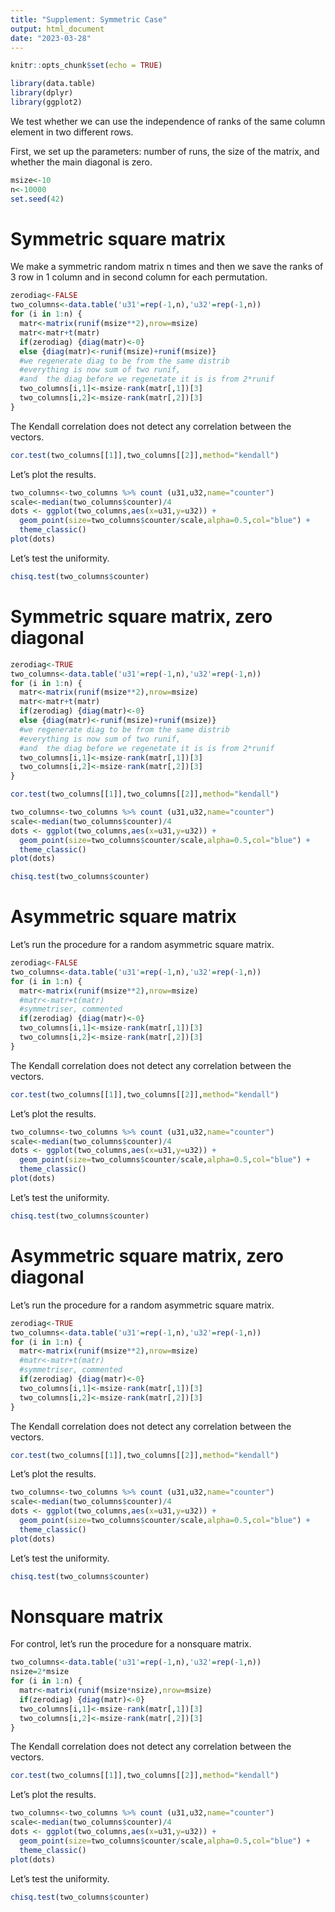 ```yaml
---
title: "Supplement: Symmetric Case"
output: html_document
date: "2023-03-28"
---
```


```r
knitr::opts_chunk$set(echo = TRUE)
```

```r
library(data.table)
library(dplyr)
library(ggplot2)
```


We test whether we can use the independence of ranks of the same column element in two different rows.

First, we set up the parameters: number of runs, the size of the matrix, and whether the main diagonal is zero.

```r
msize<-10
n<-10000
set.seed(42)
```


# Symmetric square matrix

We make a symmetric random matrix n times and then we save the ranks of 3 row in 1 column and in second column for each permutation.

```r
zerodiag<-FALSE
two_columns<-data.table('u31'=rep(-1,n),'u32'=rep(-1,n))
for (i in 1:n) {
  matr<-matrix(runif(msize**2),nrow=msize)
  matr<-matr+t(matr)
  if(zerodiag) {diag(matr)<-0}
  else {diag(matr)<-runif(msize)+runif(msize)}
  #we regenerate diag to be from the same distrib
  #everything is now sum of two runif,
  #and  the diag before we regenetate it is is from 2*runif 
  two_columns[i,1]<-msize-rank(matr[,1])[3]
  two_columns[i,2]<-msize-rank(matr[,2])[3]
}

```

The Kendall correlation does not detect any correlation between the vectors.

```r
cor.test(two_columns[[1]],two_columns[[2]],method="kendall")
```


Let's plot the results.

```r
two_columns<-two_columns %>% count (u31,u32,name="counter")
scale<-median(two_columns$counter)/4
dots <- ggplot(two_columns,aes(x=u31,y=u32)) + 
  geom_point(size=two_columns$counter/scale,alpha=0.5,col="blue") + 
  theme_classic()
plot(dots)
```

Let's test the uniformity.
```r
chisq.test(two_columns$counter)
```


# Symmetric square matrix, zero diagonal

```r
zerodiag<-TRUE
two_columns<-data.table('u31'=rep(-1,n),'u32'=rep(-1,n))
for (i in 1:n) {
  matr<-matrix(runif(msize**2),nrow=msize)
  matr<-matr+t(matr)
  if(zerodiag) {diag(matr)<-0}
  else {diag(matr)<-runif(msize)+runif(msize)}
  #we regenerate diag to be from the same distrib
  #everything is now sum of two runif,
  #and  the diag before we regenetate it is is from 2*runif 
  two_columns[i,1]<-msize-rank(matr[,1])[3]
  two_columns[i,2]<-msize-rank(matr[,2])[3]
}
```


```r
cor.test(two_columns[[1]],two_columns[[2]],method="kendall")
```


```r
two_columns<-two_columns %>% count (u31,u32,name="counter")
scale<-median(two_columns$counter)/4
dots <- ggplot(two_columns,aes(x=u31,y=u32)) + 
  geom_point(size=two_columns$counter/scale,alpha=0.5,col="blue") + 
  theme_classic()
plot(dots)
```

```r
chisq.test(two_columns$counter)
```

# Asymmetric square matrix

Let's run the procedure for a random asymmetric square matrix.

```r
zerodiag<-FALSE
two_columns<-data.table('u31'=rep(-1,n),'u32'=rep(-1,n))
for (i in 1:n) {
  matr<-matrix(runif(msize**2),nrow=msize)
  #matr<-matr+t(matr) 
  #symmetriser, commented
  if(zerodiag) {diag(matr)<-0}
  two_columns[i,1]<-msize-rank(matr[,1])[3]
  two_columns[i,2]<-msize-rank(matr[,2])[3]
}
```

The Kendall correlation does not detect any correlation between the vectors.

```r
cor.test(two_columns[[1]],two_columns[[2]],method="kendall")
```


Let's plot the results.

```r
two_columns<-two_columns %>% count (u31,u32,name="counter")
scale<-median(two_columns$counter)/4
dots <- ggplot(two_columns,aes(x=u31,y=u32)) + 
  geom_point(size=two_columns$counter/scale,alpha=0.5,col="blue") + 
  theme_classic()
plot(dots)
```


Let's test the uniformity.
```r
chisq.test(two_columns$counter)
```



# Asymmetric square matrix, zero diagonal

Let's run the procedure for a random asymmetric square matrix.

```r
zerodiag<-TRUE
two_columns<-data.table('u31'=rep(-1,n),'u32'=rep(-1,n))
for (i in 1:n) {
  matr<-matrix(runif(msize**2),nrow=msize)
  #matr<-matr+t(matr) 
  #symmetriser, commented
  if(zerodiag) {diag(matr)<-0}
  two_columns[i,1]<-msize-rank(matr[,1])[3]
  two_columns[i,2]<-msize-rank(matr[,2])[3]
}
```

The Kendall correlation does not detect any correlation between the vectors.

```r
cor.test(two_columns[[1]],two_columns[[2]],method="kendall")
```


Let's plot the results.

```r
two_columns<-two_columns %>% count (u31,u32,name="counter")
scale<-median(two_columns$counter)/4
dots <- ggplot(two_columns,aes(x=u31,y=u32)) + 
  geom_point(size=two_columns$counter/scale,alpha=0.5,col="blue") + 
  theme_classic()
plot(dots)
```


Let's test the uniformity.
```r
chisq.test(two_columns$counter)

```



# Nonsquare matrix

For control, let's run the procedure for a nonsquare matrix.

```r

two_columns<-data.table('u31'=rep(-1,n),'u32'=rep(-1,n))
nsize=2*msize
for (i in 1:n) {
  matr<-matrix(runif(msize*nsize),nrow=msize)
  if(zerodiag) {diag(matr)<-0}
  two_columns[i,1]<-msize-rank(matr[,1])[3]
  two_columns[i,2]<-msize-rank(matr[,2])[3]
}
```

The Kendall correlation does not detect any correlation between the vectors.

```r
cor.test(two_columns[[1]],two_columns[[2]],method="kendall")
```


Let's plot the results.

```r
two_columns<-two_columns %>% count (u31,u32,name="counter")
scale<-median(two_columns$counter)/4
dots <- ggplot(two_columns,aes(x=u31,y=u32)) + 
  geom_point(size=two_columns$counter/scale,alpha=0.5,col="blue") + 
  theme_classic()
plot(dots)
```


Let's test the uniformity.
```r
chisq.test(two_columns$counter)
```

